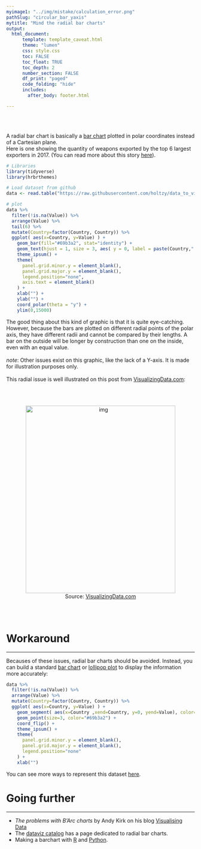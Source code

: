```yaml
---
myimage1: "../img/mistake/calculation_error.png"
pathSlug: "circular_bar_yaxis"
mytitle: "Mind the radial bar charts"
output:
  html_document:
      template: template_caveat.html
      theme: "lumen"
      css: style.css
      toc: FALSE
      toc_float: TRUE
      toc_depth: 2
      number_section: FALSE
      df_print: "paged"
      code_folding: "hide"
      includes:
        after_body: footer.html

---
```


<br><br>
<div class="mycontent">

A radial bar chart is basically a [bar chart](https://www.data-to-viz.com/graph/barplot) plotted in polar coordinates instead of a Cartesian plane.
<br>
Here is one showing the quantity of weapons exported by the top 6 largest exporters in 2017. (You can read more about this story [here](http://www.data-to-viz.com/story/OneNumOneCat.html)).

```r
# Libraries
library(tidyverse)
library(hrbrthemes)

# Load dataset from github
data <- read.table("https://raw.githubusercontent.com/holtzy/data_to_viz/master/Example_dataset/7_OneCatOneNum.csv", header=TRUE, sep=",")

# plot
data %>%
  filter(!is.na(Value)) %>%
  arrange(Value) %>%
  tail(6) %>%
  mutate(Country=factor(Country, Country)) %>%
  ggplot( aes(x=Country, y=Value) ) +
    geom_bar(fill="#69b3a2", stat="identity") +
    geom_text(hjust = 1, size = 3, aes( y = 0, label = paste(Country," "))) +
    theme_ipsum() +
    theme(
      panel.grid.minor.y = element_blank(),
      panel.grid.major.y = element_blank(),
      legend.position="none",
      axis.text = element_blank()
    ) +
    xlab("") +
    ylab("") +
    coord_polar(theta = "y") +
    ylim(0,15000)
```

The good thing about this kind of graphic is that it is quite eye-catching. However, because the bars are plotted on different radial points of the polar axis, they have different radii and cannot be compared by their lengths. A bar on the outside will be longer by construction than one on the inside, even with an equal value.
<br><br>
*note*: Other issues exist on this graphic, like the lack of a Y-axis. It is made for illustration purposes only.
<br><br>
This radial issue is well illustrated on this post from [VisualizingData.com](http://www.visualisingdata.com/2017/09/problems-barc-charts/):

<br><br>

<center>
<img src="IMG/radial_bar.png" alt="img" width="400" height="500">
</center>

<center>
Source: [VisualizingData.com](http://www.visualisingdata.com/2017/09/problems-barc-charts/)
</center>
<br><br>







# Workaround
***

Becauses of these issues, radial bar charts should be avoided. Instead, you can build a standard [bar chart](https://www.data-to-viz.com/graph/barplot) or [lollipop plot](https://www.data-to-viz.com/graph/lollipop) to display the information more accurately:

```r
data %>%
  filter(!is.na(Value)) %>%
  arrange(Value) %>%
  mutate(Country=factor(Country, Country)) %>%
  ggplot( aes(x=Country, y=Value) ) +
    geom_segment( aes(x=Country ,xend=Country, y=0, yend=Value), color="grey") +
    geom_point(size=3, color="#69b3a2") +
    coord_flip() +
    theme_ipsum() +
    theme(
      panel.grid.minor.y = element_blank(),
      panel.grid.major.y = element_blank(),
      legend.position="none"
    ) +
    xlab("")
```

You can see more ways to represent this dataset [here](http://www.data-to-viz.com/story/OneNumOneCat.html).


# Going further
***

- *The problems with B'Arc charts* by Andy Kirk on his blog [Visualising Data](http://www.visualisingdata.com/2017/09/problems-barc-charts/)
- The [dataviz catalog](https://datavizcatalogue.com/methods/radial_bar_chart.html) has a page dedicated to radial bar charts.
- Making a barchart with [R](https://www.r-graph-gallery.com/barplot/) and [Python](https://python-graph-gallery.com/barplot/).

<br>



</div>














